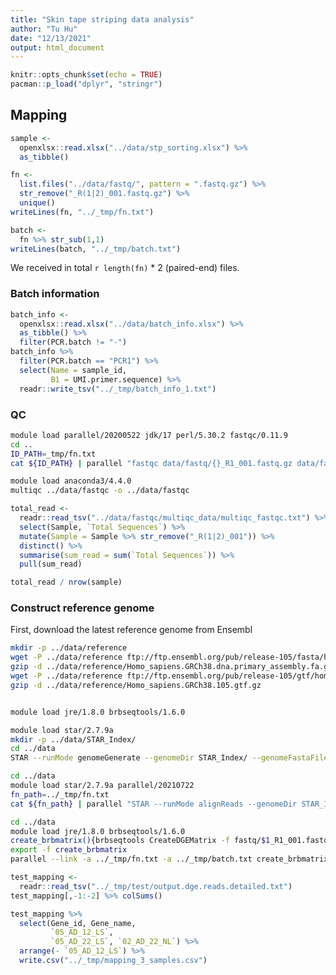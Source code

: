 ```yaml
---
title: "Skin tape striping data analysis"
author: "Tu Hu"
date: "12/13/2021"
output: html_document
---
```


```r
knitr::opts_chunk$set(echo = TRUE)
pacman::p_load("dplyr", "stringr")
```

## Mapping

```r
sample <-
  openxlsx::read.xlsx("../data/stp_sorting.xlsx") %>% 
  as_tibble()

fn <- 
  list.files("../data/fastq/", pattern = ".fastq.gz") %>% 
  str_remove("_R(1|2)_001.fastq.gz") %>% 
  unique()
writeLines(fn, "../_tmp/fn.txt")

batch <-
  fn %>% str_sub(1,1)
writeLines(batch, "../_tmp/batch.txt")  
```

We received in total `r length(fn)` * 2 (paired-end) files.

### Batch information
```r
batch_info <- 
  openxlsx::read.xlsx("../data/batch_info.xlsx") %>% 
  as_tibble() %>% 
  filter(PCR.batch != "-")
batch_info %>% 
  filter(PCR.batch == "PCR1") %>% 
  select(Name = sample_id, 
         B1 = UMI.primer.sequence) %>% 
  readr::write_tsv("../_tmp/batch_info_1.txt")
```


### QC

```bash
module load parallel/20200522 jdk/17 perl/5.30.2 fastqc/0.11.9
cd ..
ID_PATH=_tmp/fn.txt
cat ${ID_PATH} | parallel "fastqc data/fastq/{}_R1_001.fastq.gz data/fastq/{}_R2_001.fastq.gz -o data/fastqc"

```

```bash
module load anaconda3/4.4.0
multiqc ../data/fastqc -o ../data/fastqc
```

```r
total_read <- 
  readr::read_tsv("../data/fastqc/multiqc_data/multiqc_fastqc.txt") %>% 
  select(Sample, `Total Sequences`) %>% 
  mutate(Sample = Sample %>% str_remove("_R(1|2)_001")) %>% 
  distinct() %>% 
  summarise(sum_read = sum(`Total Sequences`)) %>% 
  pull(sum_read)

total_read / nrow(sample)
```

### Construct reference genome

First, download the latest reference genome from Ensembl

```bash
mkdir -p ../data/reference
wget -P ../data/reference ftp://ftp.ensembl.org/pub/release-105/fasta/homo_sapiens/dna/Homo_sapiens.GRCh38.dna.primary_assembly.fa.gz
gzip -d ../data/reference/Homo_sapiens.GRCh38.dna.primary_assembly.fa.gz
wget -P ../data/reference ftp://ftp.ensembl.org/pub/release-105/gtf/homo_sapiens/Homo_sapiens.GRCh38.105.gtf.gz
gzip -d ../data/reference/Homo_sapiens.GRCh38.105.gtf.gz
```

```bash
```


```bash
module load jre/1.8.0 brbseqtools/1.6.0
```

```bash
module load star/2.7.9a
mkdir -p ../data/STAR_Index/
cd ../data
STAR --runMode genomeGenerate --genomeDir STAR_Index/ --genomeFastaFiles reference/Homo_sapiens.GRCh38.dna.primary_assembly.fa --sjdbGTFfile reference/Homo_sapiens.GRCh38.105.gtf --runThreadN 30

```

```bash
cd ../data
module load star/2.7.9a parallel/20210722
fn_path=../_tmp/fn.txt
cat ${fn_path} | parallel "STAR --runMode alignReads --genomeDir STAR_Index/ --outFilterMultimapNmax 1 --readFilesCommand zcat --outSAMtype BAM Unsorted --outFileNamePrefix BAM/{} --readFilesIn fastq/{}_R2_001.fastq.gz --runThreadN 8"
```

```bash
cd ../data
module load jre/1.8.0 brbseqtools/1.6.0
create_brbmatrix(){brbseqtools CreateDGEMatrix -f fastq/$1_R1_001.fastq.gz -b BAM/$1Aligned.out.bam -c ../_tmp/batch_info_$2.txt -gtf reference/Homo_sapiens.GRCh38.105.gtf -p B???????????????????? -o $1;}
export -f create_brbmatrix
parallel --link -a ../_tmp/fn.txt -a ../_tmp/batch.txt create_brbmatrix

```

```r
test_mapping <- 
  readr::read_tsv("../_tmp/test/output.dge.reads.detailed.txt")
test_mapping[,-1:-2] %>% colSums()
```

```r
test_mapping %>% 
  select(Gene_id, Gene_name, 
         `05_AD_12_LS`, 
         `05_AD_22_LS`, `02_AD_22_NL`) %>% 
  arrange(- `05_AD_12_LS`) %>% 
  write.csv("../_tmp/mapping_3_samples.csv")
```

